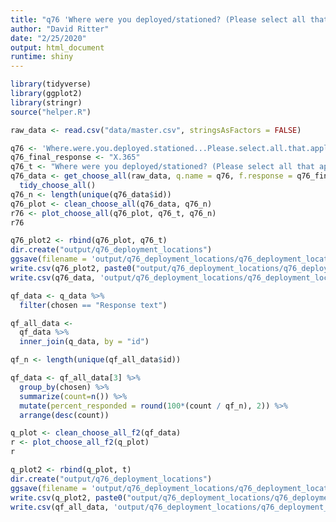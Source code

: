 ```yaml
---
title: "q76 'Where were you deployed/stationed? (Please select all that apply)'"
author: "David Ritter"
date: "2/25/2020"
output: html_document
runtime: shiny
---
```


```r
library(tidyverse)
library(ggplot2)
library(stringr)
source("helper.R")
```

```r
raw_data <- read.csv("data/master.csv", stringsAsFactors = FALSE)
```

```r
q76 <- 'Where.were.you.deployed.stationed...Please.select.all.that.apply.'
q76_final_response <- "X.365"
q76_t <- "Where were you deployed/stationed? (Please select all that apply)"
q76_data <- get_choose_all(raw_data, q.name = q76, f.response = q76_final_response) %>%
  tidy_choose_all()
q76_n <- length(unique(q76_data$id))
q76_plot <- clean_choose_all(q76_data, q76_n)
r76 <- plot_choose_all(q76_plot, q76_t, q76_n)
r76
```

```r
q76_plot2 <- rbind(q76_plot, q76_t)
dir.create("output/q76_deployment_locations")
ggsave(filename = 'output/q76_deployment_locations/q76_deployment_locations.png', plot = r76, device = 'png')
write.csv(q76_plot2, paste0("output/q76_deployment_locations/q76_deployment_locations_", q76_n,".csv"), row.names=F)
write.csv(q76_data, 'output/q76_deployment_locations/q76_deployment_locations_ids.csv', row.names = FALSE)
```



```r
qf_data <- q_data %>%
  filter(chosen == "Response text")
```

```r
qf_all_data <- 
  qf_data %>%
  inner_join(q_data, by = "id")

qf_n <- length(unique(qf_all_data$id))

qf_data <- qf_all_data[3] %>%
  group_by(chosen) %>%
  summarize(count=n()) %>%
  mutate(percent_responded = round(100*(count / qf_n), 2)) %>%
  arrange(desc(count))
```

```r
q_plot <- clean_choose_all_f2(qf_data)
r <- plot_choose_all_f2(q_plot)
r
```

```r
q_plot2 <- rbind(q_plot, t)
dir.create("output/q76_deployment_locations")
ggsave(filename = 'output/q76_deployment_locations/q76_deployment_locations.png', plot = r, device = 'png')
write.csv(q_plot2, paste0("output/q76_deployment_locations/q76_deployment_locations_", qf_n,".csv"), row.names=F)
write.csv(qf_all_data, 'output/q76_deployment_locations/q76_deployment_locations_ids.csv', row.names = FALSE)
```
